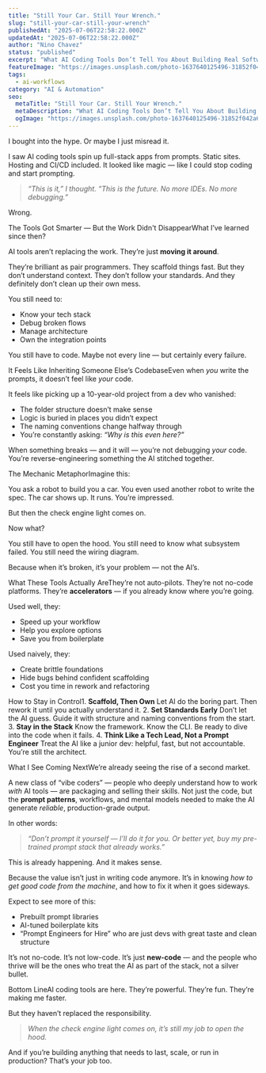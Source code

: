 ```yaml
---
title: "Still Your Car. Still Your Wrench."
slug: "still-your-car-still-your-wrench"
publishedAt: "2025-07-06T22:58:22.000Z"
updatedAt: "2025-07-06T22:58:22.000Z"
author: "Nino Chavez"
status: "published"
excerpt: "What AI Coding Tools Don’t Tell You About Building Real Software"
featureImage: "https://images.unsplash.com/photo-1637640125496-31852f042a60?crop=entropy&cs=tinysrgb&fit=max&fm=jpg&ixid=M3wxMTc3M3wwfDF8c2VhcmNofDR8fE1lY2hhbmljfGVufDB8fHx8MTc1MTg0MjY2NHww&ixlib=rb-4.1.0&q=80&w=2000"
tags:
  - ai-workflows
category: "AI & Automation"
seo:
  metaTitle: "Still Your Car. Still Your Wrench."
  metaDescription: "What AI Coding Tools Don’t Tell You About Building Real Software"
  ogImage: "https://images.unsplash.com/photo-1637640125496-31852f042a60?crop=entropy&cs=tinysrgb&fit=max&fm=jpg&ixid=M3wxMTc3M3wwfDF8c2VhcmNofDR8fE1lY2hhbmljfGVufDB8fHx8MTc1MTg0MjY2NHww&ixlib=rb-4.1.0&q=80&w=2000"
---
```

I bought into the hype.
Or maybe I just misread it.

I saw AI coding tools spin up full-stack apps from prompts. Static sites. Hosting and CI/CD included.
It looked like magic — like I could stop coding and start prompting.

> *“This is it,” I thought. “This is the future. No more IDEs. No more debugging.”*

Wrong.

The Tools Got Smarter — But the Work Didn't DisappearWhat I’ve learned since then?

AI tools aren’t replacing the work. They’re just **moving it around**.

They’re brilliant as pair programmers. They scaffold things fast.
But they don’t understand context. They don’t follow your standards.
And they definitely don’t clean up their own mess.

You still need to:

- Know your tech stack
- Debug broken flows
- Manage architecture
- Own the integration points

You still have to code. Maybe not every line — but certainly every failure.

It Feels Like Inheriting Someone Else’s CodebaseEven when *you* write the prompts, it doesn’t feel like *your* code.

It feels like picking up a 10-year-old project from a dev who vanished:

- The folder structure doesn’t make sense
- Logic is buried in places you didn’t expect
- The naming conventions change halfway through
- You’re constantly asking: *“Why is this even here?”*

When something breaks — and it will — you’re not debugging *your* code.
You’re reverse-engineering something the AI stitched together.

The Mechanic MetaphorImagine this:

You ask a robot to build you a car.
You even used another robot to write the spec.
The car shows up. It runs. You’re impressed.

But then the check engine light comes on.

Now what?

You still have to open the hood.
You still need to know what subsystem failed.
You still need the wiring diagram.

Because when it’s broken, it’s your problem — not the AI’s.

What These Tools Actually AreThey’re not auto-pilots.
They’re not no-code platforms.
They’re **accelerators** — if you already know where you’re going.

Used well, they:

- Speed up your workflow
- Help you explore options
- Save you from boilerplate

Used naively, they:

- Create brittle foundations
- Hide bugs behind confident scaffolding
- Cost you time in rework and refactoring

How to Stay in Control1. **Scaffold, Then Own**
Let AI do the boring part. Then rework it until you actually understand it.
2. **Set Standards Early**
Don’t let the AI guess. Guide it with structure and naming conventions from the start.
3. **Stay in the Stack**
Know the framework. Know the CLI. Be ready to dive into the code when it fails.
4. **Think Like a Tech Lead, Not a Prompt Engineer**
Treat the AI like a junior dev: helpful, fast, but not accountable. You’re still the architect.

What I See Coming NextWe’re already seeing the rise of a second market.

A new class of “vibe coders” — people who deeply understand how to work *with* AI tools — are packaging and selling their skills.
Not just the code, but the **prompt patterns**, workflows, and mental models needed to make the AI generate *reliable*, production-grade output.

In other words:

> *“Don’t prompt it yourself — I’ll do it for you. Or better yet, buy my pre-trained prompt stack that already works.”*

This is already happening. And it makes sense.

Because the value isn’t just in writing code anymore. It’s in knowing *how to get good code from the machine*, and how to fix it when it goes sideways.

Expect to see more of this:

- Prebuilt prompt libraries
- AI-tuned boilerplate kits
- “Prompt Engineers for Hire” who are just devs with great taste and clean structure

It’s not no-code.
It’s not low-code.
It’s just **new-code** — and the people who thrive will be the ones who treat the AI as part of the stack, not a silver bullet.

Bottom LineAI coding tools are here.
They’re powerful.
They’re fun.
They’re making me faster.

But they haven’t replaced the responsibility.

> *When the check engine light comes on, it’s still my job to open the hood.*

And if you’re building anything that needs to last, scale, or run in production?
That’s your job too.

